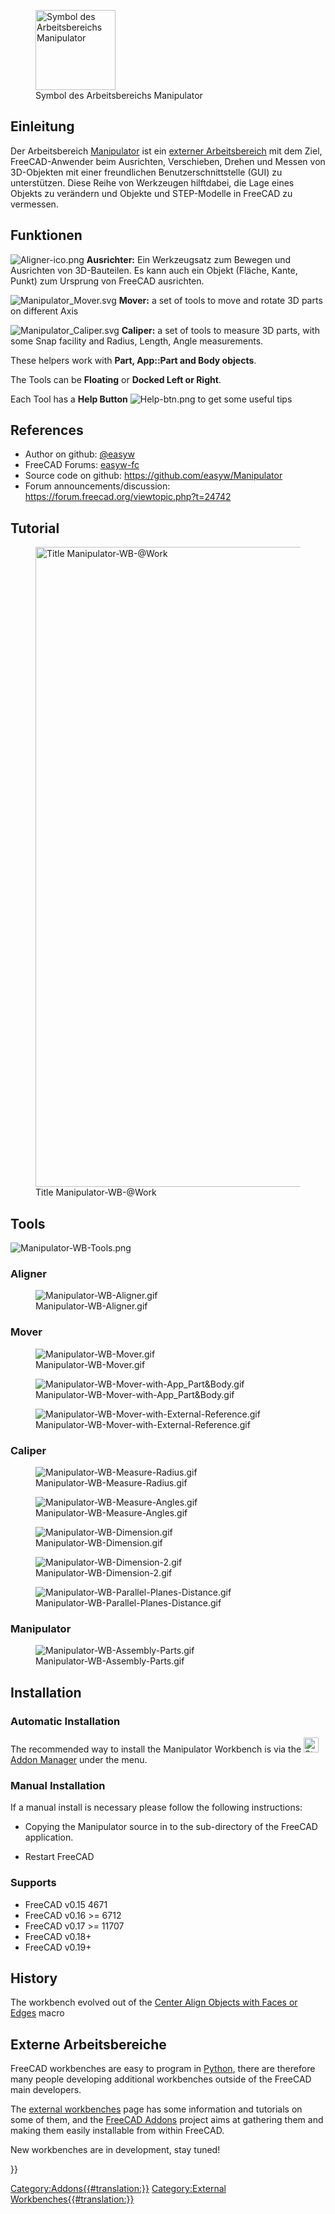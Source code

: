 <languages/>

[[Image:Manipulator_workbench_icon.svg|thumb|128px|Symbol des Arbeitsbereichs Manipulator]]

<span id="Introduction"></span>
==Einleitung==

{{TOCright}}

Der Arbeitsbereich [[Manipulator_Workbench/de|Manipulator]] ist ein [[External_workbenches/de|externer Arbeitsbereich]] mit dem Ziel, FreeCAD-Anwender beim Ausrichten, Verschieben, Drehen und Messen von 3D-Objekten mit einer freundlichen Benutzerschnittstelle (GUI) zu unterstützen. Diese Reihe von Werkzeugen hilftdabei, die Lage eines Objekts zu verändern und Objekte und STEP-Modelle in FreeCAD zu vermessen.

<span id="Features"></span>
==Funktionen==

[[File:Aligner-ico.png]] '''Ausrichter:''' Ein Werkzeugsatz zum Bewegen und Ausrichten von 3D-Bauteilen. Es kann auch ein Objekt (Fläche, Kante, Punkt) zum Ursprung von FreeCAD ausrichten.

<div lang="en" dir="ltr" class="mw-content-ltr">
[[File:Manipulator_Mover.svg]] '''Mover:'''  a set of tools to move and rotate 3D parts on different Axis
</div>

<div lang="en" dir="ltr" class="mw-content-ltr">
[[File:Manipulator_Caliper.svg]] '''Caliper:''' a set of tools to measure 3D parts, with some Snap facility and Radius, Length, Angle measurements.
</div> 

<div lang="en" dir="ltr" class="mw-content-ltr">
These helpers work with '''Part, App::Part and Body objects'''.
</div>

<div lang="en" dir="ltr" class="mw-content-ltr">
The Tools can be '''Floating''' or '''Docked Left or Right'''.
</div>

<div lang="en" dir="ltr" class="mw-content-ltr">
Each Tool has a '''Help Button''' [[File:Help-btn.png]] to get some useful tips
</div>

<div lang="en" dir="ltr" class="mw-content-ltr">
==References==
</div>

<div lang="en" dir="ltr" class="mw-content-ltr">
* Author on github: [https://github.com/easyw @easyw]
* FreeCAD Forums: [https://forum.freecad.org/memberlist.php?mode=viewprofile&u=6387 easyw-fc]
* Source code on github: https://github.com/easyw/Manipulator
* Forum announcements/discussion: https://forum.freecad.org/viewtopic.php?t=24742
</div>

<div lang="en" dir="ltr" class="mw-content-ltr">
== Tutorial ==
</div>

<div lang="en" dir="ltr" class="mw-content-ltr">
[[Image:Manipulator-WB-@Work.png|1024px|link=https://youtu.be/owGzsd1fyZc|alt=Manipulator-WB-@Work|Title Manipulator-WB-@Work]]
</div>

<div lang="en" dir="ltr" class="mw-content-ltr">
{{Caption|YouTube Tutorial [https://youtu.be/owGzsd1fyZc Manipulator WorkBench @Work]}}
</div>


<div lang="en" dir="ltr" class="mw-content-ltr">
==Tools==
</div>

<div lang="en" dir="ltr" class="mw-content-ltr">
[[Image:Manipulator-WB-Tools.png]]
{{Caption|Above: Manipulator workbench dialog. For a more detailed description see [https://github.com/easyw/Manipulator/blob/master/README.md README.md] on Github.}}
</div>


<div lang="en" dir="ltr" class="mw-content-ltr">
=== Aligner ===
</div>
[[Image:Manipulator-WB-Aligner.gif]]
<div lang="en" dir="ltr" class="mw-content-ltr">
{{Caption|Aligner: set of tools to move and align 3D parts; it can also align an object (face, edge, point) to the origin in FreeCAD}}
</div>

<div lang="en" dir="ltr" class="mw-content-ltr">
=== Mover ===
</div>
[[Image:Manipulator-WB-Mover.gif]]
<div lang="en" dir="ltr" class="mw-content-ltr">
{{Caption|Mover: set of tools to move and rotate 3D parts on different Axis}}
</div>

[[Image:Manipulator-WB-Mover-with-App_Part&Body.gif]]
<div lang="en" dir="ltr" class="mw-content-ltr">
{{Caption|Mover: Using App:Part and Body}}
</div>

[[Image:Manipulator-WB-Mover-with-External-Reference.gif]]
<div lang="en" dir="ltr" class="mw-content-ltr">
{{Caption|Mover: with External Reference}}
</div>


<div lang="en" dir="ltr" class="mw-content-ltr">
=== Caliper ===
</div>
[[Image:Manipulator-WB-Measure-Radius.gif]]
<div lang="en" dir="ltr" class="mw-content-ltr">
{{Caption|Caliper: measuring Radius}}
</div>

[[Image:Manipulator-WB-Measure-Angles.gif]]
<div lang="en" dir="ltr" class="mw-content-ltr">
{{Caption|Caliper: measuring Angles}}
</div>

[[Image:Manipulator-WB-Dimension.gif]]
<div lang="en" dir="ltr" class="mw-content-ltr">
{{Caption|Caliper: measuring Dimensions}}
</div>

[[Image:Manipulator-WB-Dimension-2.gif]]
<div lang="en" dir="ltr" class="mw-content-ltr">
{{Caption|Caliper: measuring Dimensions (cont.)}}
</div>

[[Image:Manipulator-WB-Parallel-Planes-Distance.gif]]
<div lang="en" dir="ltr" class="mw-content-ltr">
{{Caption|Caliper: parallel planes distance}}
</div>


<div lang="en" dir="ltr" class="mw-content-ltr">
=== Manipulator ===
</div>

[[Image:Manipulator-WB-Assembly-Parts.gif]]

<div lang="en" dir="ltr" class="mw-content-ltr">
==Installation==
</div>

<div lang="en" dir="ltr" class="mw-content-ltr">
===Automatic Installation===
</div>

<div lang="en" dir="ltr" class="mw-content-ltr">
The recommended way to install the Manipulator Workbench is via the [[Image:Std_AddonMgr.svg|24px|link=Std_AddonMgr]] [[Std_AddonMgr|Addon Manager]] under the {{MenuCommand|Tools → Addon Manager}} menu.
</div>

<div lang="en" dir="ltr" class="mw-content-ltr">
<div class="mw-collapsible mw-collapsed toccolours" style="width:600px">
</div>

<div lang="en" dir="ltr" class="mw-content-ltr">
===Manual Installation===
</div>

<div lang="en" dir="ltr" class="mw-content-ltr">
If a manual install is necessary please follow the following instructions:
</div> 

<div lang="en" dir="ltr" class="mw-content-ltr">
<div class="mw-collapsible-content">
</div>

<div lang="en" dir="ltr" class="mw-content-ltr">
* Copying the Manipulator source in to the {{FileName|Mod}} sub-directory of the FreeCAD application.
</div>

<div lang="en" dir="ltr" class="mw-content-ltr">
{{Code|code=
cd ~/.FreeCAD/Mod 
git clone https://github.com/easyw/Manipulator Manipulator
}}
* Restart FreeCAD
</div>
</div> <!-- END of collapsible div. do not remove! -->
</div> <!-- END of collapsible div. do not remove! -->

<div lang="en" dir="ltr" class="mw-content-ltr">
=== Supports ===
</div>

<div lang="en" dir="ltr" class="mw-content-ltr">
* FreeCAD v0.15 4671  
* FreeCAD v0.16 >= 6712  
* FreeCAD v0.17 >= 11707
* FreeCAD v0.18+
* FreeCAD v0.19+
</div>

<div lang="en" dir="ltr" class="mw-content-ltr">
== History ==
</div>

<div lang="en" dir="ltr" class="mw-content-ltr">
The workbench evolved out of the [[Macro_Center_Align_Objects_with_Faces_or_Edges|Center Align Objects with Faces or Edges]] macro
</div>

<span id="External_workbenches"></span>
==Externe Arbeitsbereiche==

<div lang="en" dir="ltr" class="mw-content-ltr">
FreeCAD workbenches are easy to program in [[Python|Python]], there are therefore many people developing additional workbenches outside of the FreeCAD main developers.
</div>

<div lang="en" dir="ltr" class="mw-content-ltr">
The [[External_workbenches|external workbenches]] page has some information and tutorials on some of them, and the [https://github.com/FreeCAD/FreeCAD-addons FreeCAD Addons] project aims at gathering them and making them easily installable from within FreeCAD.
</div>

<div lang="en" dir="ltr" class="mw-content-ltr">
New workbenches are in development, stay tuned!
</div>

{{Userdocnavi{{#translation:}}}}
[[Category:Addons{{#translation:}}]]
[[Category:External Workbenches{{#translation:}}]]
{{clear}}
